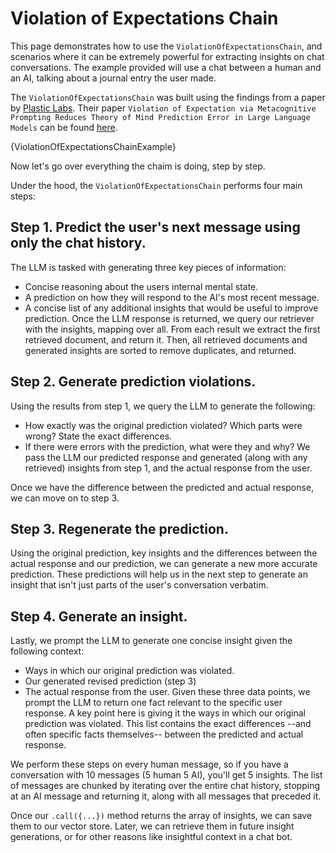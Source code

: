 # Violation of Expectations Chain

This page demonstrates how to use the `ViolationOfExpectationsChain`, and scenarios where it can be extremely powerful for extracting insights on chat conversations.
The example provided will use a chat between a human and an AI, talking about a journal entry the user made.

The `ViolationOfExpectationsChain` was built using the findings from a paper by [Plastic Labs](https://plasticlabs.ai/). Their paper `Violation of Expectation via Metacognitive Prompting Reduces
Theory of Mind Prediction Error in Large Language Models` can be found [here](https://arxiv.org/abs/2310.06983).


<CodeBlock language="typescript">
  {ViolationOfExpectationsChainExample}
</CodeBlock>

Now let's go over everything the chaim is doing, step by step.

Under the hood, the `ViolationOfExpectationsChain` performs four main steps:

## Step 1. Predict the user's next message using only the chat history.

The LLM is tasked with generating three key pieces of information:

- Concise reasoning about the users internal mental state.
- A prediction on how they will respond to the AI's most recent message.
- A concise list of any additional insights that would be useful to improve prediction.
  Once the LLM response is returned, we query our retriever with the insights, mapping over all.
  From each result we extract the first retrieved document, and return it.
  Then, all retrieved documents and generated insights are sorted to remove duplicates, and returned.

## Step 2. Generate prediction violations.

Using the results from step 1, we query the LLM to generate the following:

- How exactly was the original prediction violated? Which parts were wrong? State the exact differences.
- If there were errors with the prediction, what were they and why?
  We pass the LLM our predicted response and generated (along with any retrieved) insights from step 1, and the actual response from the user.

Once we have the difference between the predicted and actual response, we can move on to step 3.

## Step 3. Regenerate the prediction.

Using the original prediction, key insights and the differences between the actual response and our prediction, we can generate a new more accurate prediction.
These predictions will help us in the next step to generate an insight that isn't just parts of the user's conversation verbatim.

## Step 4. Generate an insight.

Lastly, we prompt the LLM to generate one concise insight given the following context:

- Ways in which our original prediction was violated.
- Our generated revised prediction (step 3)
- The actual response from the user.
  Given these three data points, we prompt the LLM to return one fact relevant to the specific user response.
  A key point here is giving it the ways in which our original prediction was violated. This list contains the exact differences --and often specific facts themselves-- between the predicted and actual response.

We perform these steps on every human message, so if you have a conversation with 10 messages (5 human 5 AI), you'll get 5 insights.
The list of messages are chunked by iterating over the entire chat history, stopping at an AI message and returning it, along with all messages that preceded it.

Once our `.call({...})` method returns the array of insights, we can save them to our vector store.
Later, we can retrieve them in future insight generations, or for other reasons like insightful context in a chat bot.
